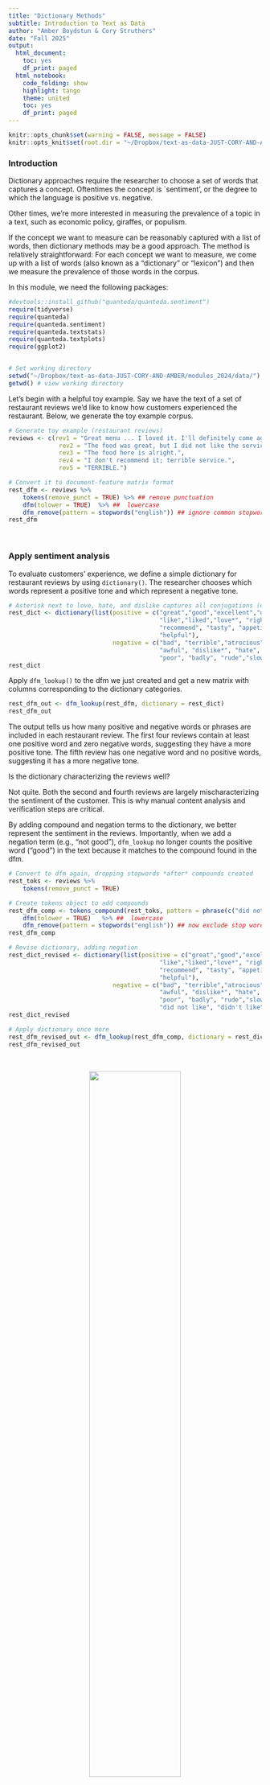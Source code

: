 ```yaml
---
title: "Dictionary Methods"
subtitle: Introduction to Text as Data
author: "Amber Boydstun & Cory Struthers"
date: "Fall 2025"
output:
  html_document:
    toc: yes
    df_print: paged
  html_notebook:
    code_folding: show
    highlight: tango
    theme: united
    toc: yes
    df_print: paged
---
```


```r
knitr::opts_chunk$set(warning = FALSE, message = FALSE) 
knitr::opts_knit$set(root.dir = "~/Dropbox/text-as-data-JUST-CORY-AND-AMBER/modules_2024/data/")
```


### Introduction

Dictionary approaches require the researcher to choose a set of words that captures a concept. Oftentimes the concept is `sentiment', or the degree to which the language is positive vs. negative.

Other times, we're more interested in measuring the prevalence of a topic in a text, such as economic policy, giraffes, or populism. 

If the concept we want to measure can be reasonably captured with a list of words, then dictionary methods may be a good approach. The method is relatively straightforward: For each concept we want to measure, we come up with a list of words (also known as a "dictionary" or "lexicon") and then we measure the prevalence of those words in the corpus. 

In this module, we need the following packages:

```r

#devtools::install_github("quanteda/quanteda.sentiment") 
require(tidyverse)
require(quanteda)
require(quanteda.sentiment)
require(quanteda.textstats)
require(quanteda.textplots)
require(ggplot2)


# Set working directory
setwd("~/Dropbox/text-as-data-JUST-CORY-AND-AMBER/modules_2024/data/")
getwd() # view working directory

```

Let's begin with a helpful toy example. Say we have the text of a set of restaurant reviews we'd like to know how customers experienced the restaurant. Below, we generate the toy example corpus. 

```r

# Generate toy example (restaurant reviews)
reviews <- c(rev1 = "Great menu ... I loved it. I'll definitely come again.", 
              rev2 = "The food was great, but I did not like the service.",  
              rev3 = "The food here is alright.", 
              rev4 = "I don't recommend it; terrible service.", 
              rev5 = "TERRIBLE.") 

# Convert it to document-feature matrix format
rest_dfm <- reviews %>% 
    tokens(remove_punct = TRUE) %>% ## remove punctuation
    dfm(tolower = TRUE)  %>% ##  lowercase
    dfm_remove(pattern = stopwords("english")) ## ignore common stopwords 
rest_dfm  
```

\

###  Apply sentiment analysis

To evaluate customers' experience, we define a simple dictionary for restaurant reviews by using `dictionary()`. The researcher chooses which words represent a positive tone and which represent a negative tone.

```r

# Asterisk next to love, hate, and dislike captures all conjugations (e.g., loved, disliked)
rest_dict <- dictionary(list(positive = c("great","good","excellent","outstanding","best",
                                          "like","liked","love*", "right","well", 
                                          "recommend", "tasty", "appetizing", "friendly", 
                                          "helpful"),
                             negative = c("bad", "terrible","atrocious", "awful", "worst", 
                                          "awful", "dislike*", "hate", 
                                          "poor", "badly", "rude","slow","dirty","cold")))
rest_dict

```

Apply `dfm_lookup()` to the dfm we just created and get a new matrix with columns corresponding to the dictionary categories.

```r

rest_dfm_out <- dfm_lookup(rest_dfm, dictionary = rest_dict)
rest_dfm_out

```

The output tells us how many positive and negative words or phrases are included in each restaurant review. The first four reviews contain at least one positive word and zero negative words, suggesting they have a more positive tone. The fifth review has one negative word and no positive words, suggesting it has a more negative tone. 

Is the dictionary characterizing the reviews well?

Not quite. Both the second and fourth reviews are largely mischaracterizing the sentiment of the customer. This is why manual content analysis and verification steps are critical. 

By adding compound and negation terms to the dictionary, we better represent the sentiment in the reviews. Importantly, when we add a negation term (e.g., "not good"), `dfm_lookup` no longer counts the positive word ("good") in the text because it matches to the compound found in the dfm.

```r

# Convert to dfm again, dropping stopwords *after* compounds created
rest_toks <- reviews %>% 
    tokens(remove_punct = TRUE)  

# Create tokens object to add compounds
rest_dfm_comp <- tokens_compound(rest_toks, pattern = phrase(c("did not like", "didn't like", "do not recommend", "don't recommend"))) %>%
    dfm(tolower = TRUE)   %>% ##  lowercase 
    dfm_remove(pattern = stopwords("english")) ## now exclude stop words 
rest_dfm_comp

# Revise dictionary, adding negation
rest_dict_revised <- dictionary(list(positive = c("great","good","excellent","outstanding","best",
                                          "like","liked","love*", "right","well", 
                                          "recommend", "tasty", "appetizing", "friendly", 
                                          "helpful"),
                             negative = c("bad", "terrible","atrocious", "awful", "worst", 
                                          "awful", "dislike*", "hate", 
                                          "poor", "badly", "rude","slow","dirty","cold",
                                          "did not like", "didn't like", "do not recommend", "don't recommend")))
rest_dict_revised

# Apply dictionary once more
rest_dfm_revised_out <- dfm_lookup(rest_dfm_comp, dictionary = rest_dict_revised)
rest_dfm_revised_out
```

\

<center>![](/Users/cstruth/Dropbox/text-as-data-JUST-CORY-AND-AMBER/modules_2024/images/sentiment analysis.jpeg){width="60%"}</center>

\

An alternative approach to creating your own dictionary is using an established one. The use of established dictionaries is common in sentiment analysis. 

For example, [*Lexicoder Sentiment Dictionary (2015)*](https://quanteda.io/reference/data_dictionary_LSD2015.html) (LSD) is a built-in dictionary in `quanteda` package (there are others!). This dictionary consists of 2,858 "negative" and 1,709 "positive" sentiment words. Negations of negative and positive words (like our example above illustrates) are also included. 

```r

# Inspect Lexicoder Sentiment Dictionary
data_dictionary_LSD2015 

# Note that this dictionary includes compounds! (e.g., "best not", "better not")
```

The [`quanteda.sentiment package`](https://github.com/quanteda/quanteda.sentiment), which we loaded earlier, extends the `quanteda` package with functions for computing sentiment. 

In the following example, we'll examine trends in the sentiment of the news articles, using polarity sentiment to assess whether sentiment between sections of newspapers (opinion, editorial, and news) differs.

We first construct a dfm:

```r

# Upload news corpus
news_corp <- readRDS("news_corp.RDS") 

# Create dfm
news_dfm <- news_corp %>%
    tokens(remove_punct = TRUE, 
           remove_numbers = TRUE, 
           remove_symbols = TRUE) %>% 
    tokens_compound(data_dictionary_LSD2015) %>% # don't forget compound terms! you can use the compound terms that are pre-specified in a dictionary, such as the data_dictionary_LSD2015
    dfm(tolower = TRUE)  %>%
    dfm_remove(pattern = stopwords("english")) # now remove stopwords as a final step so "not_" has been captured
```

Then we apply the sentiment dictionary to count the number of positive and negative words and phrases in each article using the Lexicon Sentiment Dictionary (LSD). 

```r

# Apply LSD for positive and negative words in each article
news_dict <- dfm_lookup(news_dfm, dictionary = data_dictionary_LSD2015) 
news_dict

```

Let's review a couple of the articles to see if the sentiment measures appear accurate.

```r

news_dict_df <- convert(news_dict, "data.frame")
news_dict_df[857, ] 
news_dict_df[19, ] 
as.character(news_corp[857]) # no sentiment 
as.character(news_corp[19]) # seems rather positive, right?

```

We now have the number of positive and negative words and phrases for each article. We can calculate the proportion of positive and negative words used by each section.

First we count the total number of sentiment terms.

```r

# Sum the total number of sentiment words (in this case columns 2-4 in our dataframe)
news_dict_df$total <- rowSums(news_dict_df[,c(2:4)])

```

Then we create a dataframe of the docvars to "left join" our sentiment counts to the metadata we require -- in this case, the section of the newspaper. We need this step in order to have the text, the docvars, and the sentiment values altogether.

```r

# Grab docvars
news_docvars_df <- docvars(news_corp)

# Create doc_id
news_docvars_df <- news_docvars_df %>% 
  mutate(doc_id = paste0("text", row_number()))

```

Left join the two dataframes (meaning whichever item you start with goes on the left):

```r

# Left_join docvars and the sentiment counts
news_analysis <- news_docvars_df %>%
    left_join(news_dict_df, by = "doc_id") 

```

We can manipulate the dataframe using tidyverse to examine the proportion of words that represent positive versus negative sentiment by each year and the difference (positive - negative), or *sentiment score*, for each year. 

Note there are other ways we could calculate a sentiment score, such as subtracting the total number of negative words from the total number of positive words (for a "net-sentiment" measure). Using a proportion or this kind of net-sentiment are two of the most common ways.

The filter steps below are to remove any newspaper sections that are not from the sections of core interest in this analysis.

```r

# Filter result to news, editorial, and opinion comparison
news_analysis_section_comparison <- news_analysis[grep("\\bnews\\b|\\bopinion\\b|\\beditorial\\b", news_analysis$section_sum), ]
  # lost 1/3 obs

# Check balance of sections across sources
dplyr::count(news_analysis_section_comparison, Source)

# Get proportion of positive and negative by section (removing N/As)
by_section <- news_analysis_section_comparison %>%
  group_by(section_sum) %>%
  summarise(total_words = sum(total, na.rm = T),
              total_neg = sum(negative, neg_positive), 
              total_pos = sum(positive, neg_negative)) %>%
    ungroup() %>% #now ungroup in order to not have problems later 
    mutate(negative = total_neg/total_words, 
           positive = total_pos/total_words) 

by_section

```

Our sentiment analysis suggests editorials tend to be more positive than opinion and news articles, and that sentiment across all news sections tend to be more negative than positive.

What about if we want to know the extent to which sentiment occurs _at all_? We might hypothesize news articles are more neutral than editorial and opinion sections.

We can use `textstat_summary` to retrieve the number of tokens across each document in the news corpus and join it to the sentiment dataframe.

```r

# Get number tokens by text
sum_news_toks <- textstat_summary(news_dfm)
sum_news_toks

# Prepare to add to analysis df by renaming "document" column to "doc_id"
names(sum_news_toks)[1] = "doc_id"

# Join (recall that our comparison version, using news, opinion, and editorial sections, is a subset of 674 obs)
news_analysis_section_comparison <- news_analysis_section_comparison  %>%
    left_join(sum_news_toks, by = "doc_id") 

```

Now add an additional row that calculates proportion of neutral tokens, or terms.

```r

# Recalculate, this time with neutral measure
by_section_neutral <- news_analysis_section_comparison %>%
  group_by(section_sum) %>%
  summarise(total_words = sum(tokens, na.rm = T),
              total_neg = sum(negative, neg_positive), 
              total_pos = sum(positive, neg_negative)) %>%
    ungroup() %>%
    mutate(negative = total_neg/total_words, 
           positive = total_pos/total_words,
           test = total_neg+total_pos,
           netural = ((total_words-((total_neg)+(total_pos)))/total_words)) # neutral measure here
by_section_neutral

```

The aggregate result provides suggestive support for our hypothesis. Our next step would involve retaining article-level variation to evaluate this trend more closely and hypothesis test.


### Apply topical dictionary

Next we will apply a topic-specific dictionary. 

The logic is the same as the logic for sentiment dictionaries, however the lexicons we will now be measuring more than one category and considering topics as opposed to sentiment.


\
<center>![](/Users/cstruth/Dropbox/text-as-data-JUST-CORY-AND-AMBER/modules_2024/images/pap.jpeg){width="60%"}</center>
<center>Source: Policy Agendas Project</center>
\

In this exampple, we'll load a corpus of speeches by representatives of the EU Member states, European Parliament, EU Commission, and the European Central Bank. 

All speeches are stored (in some cases, translated) in English. The metadata contains information on the speakers, length, and occasion of the speeches.

```r

# Import data
load("euspeech.korpus.RData")
head(korpus.euspeech.stats)

```

We'll then apply an dictionary that identifies populist versus liberal terms. The word list for "populism" below is from Rooduijn and Pauwels (2011) and the word list for "liberalism" is created by Puschmann and Haim (2019).

```r

# Create dictionary
populism_liberalism_dict <- dictionary(list(populism = c("elit*", "consensus*", "undemocratic*", 
                                                            "referend*", "corrupt*", "propagand", 
                                                            "politici*", "*deceit*", "*deceiv*", 
                                                            "*betray*", "shame*", "scandal*", 
                                                            "truth*", "dishonest*", "establishm*", 
                                                            "ruling*"), 
                                               liberalism = c("liber*", "free*", "indiv*", "open*", 
                                                              "law*", "rules", "order", "rights", 
                                                              "trade", "global", "inter*", "trans*", 
                                                              "minori*", "exchange", "market*")))
populism_liberalism_dict

```

We can apply the dictionary to the speech corpus, grouping by country or supranational entity (EU Commission, the EU Parliament, and the European Central Bank). 

Note that we do not need to use `tokens_compound` because the dictionary does not include compound terms.

```r

# Transform to tokens
eu_toks <- tokens(korpus.euspeech, remove_punct=TRUE) %>%
                tokens_remove(pattern = stopwords("en")) %>%
                tokens_group(groups = country) # grouping by year
eu_dfm = dfm(eu_toks)

# Apply dictionary
eu_dfm_dict = dfm_lookup(eu_dfm, dictionary = populism_liberalism_dict)
eu_dfm_dict

```

`dfm_weight` allows us to transform the dictionary dfm into a metric other than a count. Below, we'll rely on same sentiment score metric we applied above. Here, we calculate the proportion of populist versus liberal words among total dictionary words.


```r

# Create proportion metric
dfm_eu_prop <- dfm_weight(eu_dfm_dict, scheme = "prop")
convert(dfm_eu_prop, "data.frame")

```

The results show that EU politicians use terms representing liberalism far more than they use terms representing populism. 

Yet there is some variation. Representatives in Greece, Spain, and the EU Parliament tend to use populist rhetoric more often than policymakers elsewhere.

We may also want to examine the trend of populism over time. The process is the same, except for a change in the grouping variable.

```r

# Transform to tokens
eu_toks_year <- tokens(korpus.euspeech, remove_punct=TRUE) %>%
                tokens_remove(pattern = stopwords("en")) %>%
                tokens_group(groups = Jahr) # grouping by country/entity
eu_dfm_year = dfm(eu_toks_year)

# Apply dictionary
eu_dfm_year_dict <- dfm_lookup(eu_dfm_year, dictionary = populism_liberalism_dict)
eu_dfm_year_dict

# Create proportion
dfm_eu_prop_year <- dfm_weight(eu_dfm_year_dict, scheme = "prop")
convert(dfm_eu_prop_year, "data.frame")

```

Overall, it appears populist rhetoric is increasing over time in Europe.

Please bear in mind that while grouping can be useful for initial description, we often want to observe variation at the smallest unit available (in this case the speech). 

Below, we generate the dfm, apply the dictionary, and transform the dictionary without grouping.

```r

# Create dfm
eu_dfm_nogroup <- tokens(korpus.euspeech, remove_punct=TRUE) %>%
                tokens_remove(pattern = stopwords("en"))  %>% # removing grouping
                dfm(tolower = TRUE)  %>% 
                dfm_remove(pattern = stopwords("english")) 

# Apply dictionary
eu_dfm_dict <- dfm_lookup(eu_dfm_nogroup, dictionary = populism_liberalism_dict)
eu_dfm_dict

# Transform to proportion
dfm_eu_prop = dfm_weight(eu_dfm_dict, scheme = "prop")

```

Now we can plot the variation of populist rhetoric by country based on values of individual speeches.

```r

# Generate df for plotting
eu_poplib_analysis <- convert(dfm_eu_prop, "data.frame") %>% 
  bind_cols(korpus.euspeech.stats) %>% 
  filter(length >= 1200) # removing short speeches of less than 1200 words

# Plot populism by country
ggplot(eu_poplib_analysis, aes(country, populism)) + 
    geom_boxplot(outlier.size = 0) + 
    geom_jitter(aes(country, populism), 
                position = position_jitter(width = 0.4, height = 0), 
                alpha = 0.1, size = 0.2, show.legend = F) +
    theme_classic() +
    theme(axis.text.x = element_text(angle = 45, vjust = 1, hjust = 1)) +
    xlab("Country") + ylab("Proportion populism") + 
    ggtitle("Proportion of populist rhetoric among speeches of EU policymakers") 

# Get average populism (for comparing visual to key values)
aggregate(populism ~ country, data = eu_poplib_analysis, mean)
aggregate(populism ~ country, data = eu_poplib_analysis, median)


```

The boxplots and averages suggest that the European Commission's share of the corpus (# observations) is large but the level of populist rhetoric among speeches is lower than most other entities.


---

### Homework

---

#### Discussion Question

1. Think back to the last module (word frequencies). What is the advantage of dictionary approaches over more simple word frequency approaches to answer questions about emotion and valence or other questions, such as whether Trump's tweets were written by different people on Android vs. iPhone?


#### Coding Questions

1. Load the immigration tweet corpus (we same data we used in our last exercise, now saved as a corpus).

2. Tokenize the corpus (retain all years, 2013-2017).

2. Apply the NRC dictionary in Quanteda (use 'data_dictionary_NRC') to measure sentiment.

3. Find the average sentiment score for each year in the sample.






